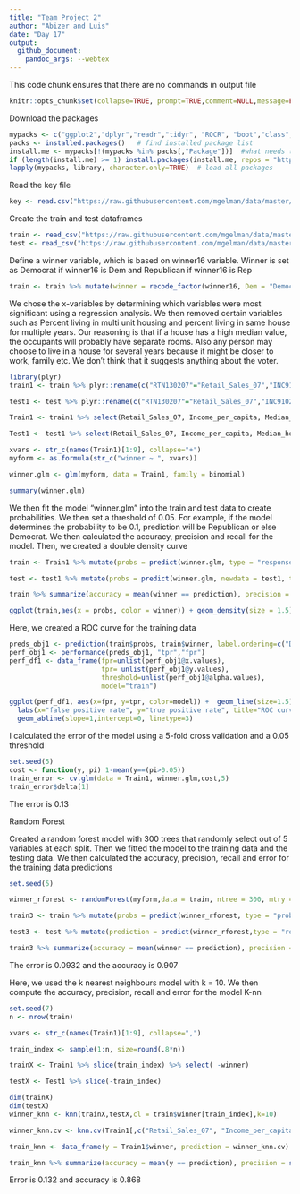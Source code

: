 ```yaml
---
title: "Team Project 2" 
author: "Abizer and Luis"
date: "Day 17"
output: 
  github_document:
    pandoc_args: --webtex
---
```

This code chunk ensures that there are no commands in output file

```r
knitr::opts_chunk$set(collapse=TRUE, prompt=TRUE,comment=NULL,message=FALSE, echo = TRUE, include=TRUE, fig.width = 9, fig.height = 4)
```

Download the packages

```r
mypacks <- c("ggplot2","dplyr","readr","tidyr", "ROCR", "boot","class","randomForest","e1071", "stringr","partykit","rpart","plyr")  # what packages are needed?
packs <- installed.packages()   # find installed package list
install.me <- mypacks[!(mypacks %in% packs[,"Package"])]  #what needs to be installed?
if (length(install.me) >= 1) install.packages(install.me, repos = "http://cran.us.r-project.org")   # install (if needed)
lapply(mypacks, library, character.only=TRUE)  # load all packages
```

Read the key file
```r
key <- read.csv("https://raw.githubusercontent.com/mgelman/data/master/county_facts_dictionary.csv")

```

Create the train and test dataframes
```r
train <- read_csv("https://raw.githubusercontent.com/mgelman/data/master/train.csv")
test <- read_csv("https://raw.githubusercontent.com/mgelman/data/master/test_No_Y.csv")
```

Define a winner variable, which is based on winner16 variable. Winner is set as Democrat if winner16 is Dem and Republican if winner16 is Rep

```r
train <- train %>% mutate(winner = recode_factor(winner16, Dem = "Democrat", Rep = "Republican"))
```

We chose the x-variables by determining which variables were most significant using a regression analysis. We then removed certain variables such as Percent living in multi unit housing and percent living in same house for multiple years. Our reasoning is that if a house has a high median value, the occupants will probably have separate rooms. Also any person may choose to live in a house for several years because it might be closer to work, family etc. We don't think that it suggests anything about the voter.



```r
library(plyr)
train1 <- train %>% plyr::rename(c("RTN130207"="Retail_Sales_07","INC910213"="Income_per_capita","HSG096213"="Percent_multi_unit_housing","POP715213"="Percent_living_in_same_house_multiple_years","HSG495213"="Median_house_value","POP815213"="Spoken_non_english_lang","EDU635213"="Percent_Highschool_grad","EDU685213"="Percent_Undergrad","AGE295214"="percent_under_18","AGE775214"="percent_over_65","PST120214"="percent_change_in_pop"))

test1 <- test %>% plyr::rename(c("RTN130207"="Retail_Sales_07","INC910213"="Income_per_capita","HSG096213"="Percent_multi_unit_housing","HSG495213"="Median_house_value","POP815213"="Spoken_non_english_lang","EDU635213"="Percent_Highschool_grad","POP715213"="Percent_living_in_same_house_multiple_years","EDU685213"="Percent_Undergrad","AGE295214"="percent_under_18","AGE775214"="percent_over_65","PST120214"="percent_change_in_pop")) 

Train1 <- train1 %>% select(Retail_Sales_07, Income_per_capita, Median_house_value, Spoken_non_english_lang, Percent_Highschool_grad, Percent_Undergrad,  percent_under_18, percent_over_65, percent_change_in_pop,winner)

Test1 <- test1 %>% select(Retail_Sales_07, Income_per_capita, Median_house_value, Spoken_non_english_lang, Percent_Highschool_grad, Percent_Undergrad,  percent_under_18, percent_over_65, percent_change_in_pop)

xvars <- str_c(names(Train1)[1:9], collapse="+")
myform <- as.formula(str_c("winner ~ ", xvars))

winner.glm <- glm(myform, data = Train1, family = binomial)

summary(winner.glm)
```


We then fit the model "winner.glm" into the train and test data to create probabilities. We then set a threshold of 0.05. For example, if the model determines the probability to be 0.1, prediction will be Republican or else Democrat. We then calculated the accuracy, precision and recall for the model. Then, we created a double density curve

```r
train <- Train1 %>% mutate(probs = predict(winner.glm, type = "response"),prediction = ifelse(probs >= 0.05,"Republican","Democrat"))

test <- test1 %>% mutate(probs = predict(winner.glm, newdata = test1, type = "response"),prediction = ifelse(probs >= 0.05,"Republican","Democrat"))

train %>% summarize(accuracy = mean(winner == prediction), precision = sum(winner == "Republican" & prediction == "Republican")/sum(prediction == "Republican"), recall = sum(winner == "Republican" & prediction == "Republican")/sum(winner == "Republican"))

ggplot(train,aes(x = probs, color = winner)) + geom_density(size = 1.5) + ggtitle("Forecasted Winner Probabilities ")
```

Here, we created a ROC curve for the training data
```r
preds_obj1 <- prediction(train$probs, train$winner, label.ordering=c("Democrat","Republican"))
perf_obj1 <- performance(preds_obj1, "tpr","fpr")
perf_df1 <- data_frame(fpr=unlist(perf_obj1@x.values),
                       tpr= unlist(perf_obj1@y.values),
                       threshold=unlist(perf_obj1@alpha.values), 
                       model="train")

ggplot(perf_df1, aes(x=fpr, y=tpr, color=model)) +  geom_line(size=1.5) + 
  labs(x="false positive rate", y="true positive rate", title="ROC curve for logistic regression") + 
  geom_abline(slope=1,intercept=0, linetype=3) 
```

I calculated the error of the model using a 5-fold cross validation and a 0.05 threshold
```r
set.seed(5)
cost <- function(y, pi) 1-mean(y==(pi>0.05))
train_error <- cv.glm(data = Train1, winner.glm,cost,5)
train_error$delta[1]
```
The error is 0.13

Random Forest

Created a random forest model with 300 trees that randomly select out of 5 variables at each split. Then we fitted the model to the training data and the testing data. We then calculated the accuracy, precision, recall and error for the training data predictions

```r
set.seed(5)

winner_rforest <- randomForest(myform,data = train, ntree = 300, mtry = 5)

train3 <- train %>% mutate(probs = predict(winner_rforest, type = "prob")[,2],prediction = predict(winner_rforest, type = "response"))

test3 <- test %>% mutate(prediction = predict(winner_rforest,type = "response",newdata = test))

train3 %>% summarize(accuracy = mean(winner == prediction), precision = sum(winner == "Republican" & prediction == "Republican")/sum(prediction == "Republican"), recall = sum(winner == "Republican" & prediction == "Republican")/sum(winner == "Republican"), error = 1-accuracy)
```

The error is 0.0932 and the accuracy is 0.907

Here, we used the k nearest neighbours model with k = 10. We then compute the accuracy, precision, recall and error for the model
K-nn 

```r
set.seed(7)
n <- nrow(train)

xvars <- str_c(names(Train1)[1:9], collapse=",")

train_index <- sample(1:n, size=round(.8*n))

trainX <- Train1 %>% slice(train_index) %>% select( -winner)

testX <- Test1 %>% slice(-train_index) 

dim(trainX)
dim(testX)
winner_knn <- knn(trainX,testX,cl = train$winner[train_index],k=10)

winner_knn.cv <- knn.cv(Train1[,c("Retail_Sales_07", "Income_per_capita", "Median_house_value", "Spoken_non_english_lang", "Percent_Highschool_grad", "Percent_Undergrad",  "percent_under_18", "percent_over_65", "percent_change_in_pop")],cl = Train1$winner,k=10)

train_knn <- data_frame(y = Train1$winner, prediction = winner_knn.cv) 

train_knn %>% summarize(accuracy = mean(y == prediction), precision = sum(y == "Republican" & prediction == "Republican")/sum(prediction == "Republican"),recall = sum(y == "Republican" & prediction == "Republican")/sum(y == "Republican"), error = 1 - accuracy)
```
Error is 0.132 and accuracy is 0.868


